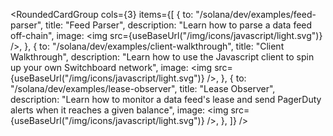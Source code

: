
<RoundedCardGroup
  cols={3}
  items={[
    {
      to: "/solana/dev/examples/feed-parser",
      title: "Feed Parser",
      description: "Learn how to parse a data feed off-chain",
      image: <img src={useBaseUrl("/img/icons/javascript/light.svg")} />,
    },
    {
      to: "/solana/dev/examples/client-walkthrough",
      title: "Client Walkthrough",
      description:
        "Learn how to use the Javascript client to spin up your own Switchboard network",
      image: <img src={useBaseUrl("/img/icons/javascript/light.svg")} />,
    },
    {
      to: "/solana/dev/examples/lease-observer",
      title: "Lease Observer",
      description:
        "Learn how to monitor a data feed's lease and send PagerDuty alerts when it reaches a given balance",
      image: <img src={useBaseUrl("/img/icons/javascript/light.svg")} />,
    },
  ]}
/>
